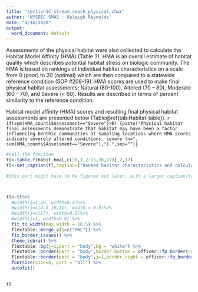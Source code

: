```yaml
---
title: "section1C_stream_reach_physical_char"
author: 'NYSDEC SMAS : Keleigh Reynolds'
date: "4/16/2020"
output:
  word_document: default
---
```


Assessments of the physical habitat were also collected to calculate the Habitat Model Affinity (HMA) (Table 3). HMA is an overall estimate of habitat quality which describes potential habitat stress on biologic community. The HMA is based on rankings of individual habitat characteristics on a scale from 0 (poor) to 20 (optimal) which are then compared to a statewide reference condition (SOP #208-19). HMA scores are used to make final physical habitat assessments; Natural (80-100), Altered (70 – 80), Moderate (60 – 70), and Severe (< 60). Results are described in terms of percent similarity to the reference condition. 

Habitat model affinity (HMA) scores and resulting final physical habitat assessments are presented below (Table\@ref(tab:Habitat-table)). `r if(sum(HMA_counts$Assessment=="Severe")>0) {paste("Physical habitat final assessments demonstrate that habitat may have been a factor influencing benthic communities at sampling locations where HMA scores indicate severely altered conditions. severe (n=", sum(HMA_counts$Assessment=="Severe"),").",sep="")}`

<!---BLOCK_LANDSCAPE_START--->

```r


#call the function
tl<-table.f(habit.hma[,c(38,1,2:15,36,37)],2,17)
tl<-set_caption(tl,caption=("Ranked habitat characteristics and calculated HMA. Epifaunal substrate (Epi. Cover); Embeddedness/Pool Substrate Characterization (Embed. Pool.); Velocity Depth Regime/Pool Variability (Vel/Dep Reg.); Sediment Deposition (Sed. Dep.); Channel Flow Status (Flow Status); Channel Alteration (Chan. Alt.); Riffle Frequency/Stream Sinuosity (Rif. Freq.); Left and Right Bank Stability (L.B. and R.B. Stability); Left and Right Bank Vegetation (L.B. and R.B. Veg); Width of Left and Right Bank Vegetative Zone (L.B. and R.B. Veg Zone); Habitat Model Affinity Score (HMA Score); HMA Assessment (HMA Assess.)"),style="Table Caption",autonum = run_autonum(seq_id = "tab",prop=officer::fp_text_lite(bold = FALSE)))

#this part might have to be figured out later, with a larger caption/table function? Not sure yet.



tl<-tl%>%
  #width(j=1:18, width=0.4)%>%
  #width(j=c(4,5,10,11), width = 0.5)%>%
  #width(j=c(17), width=0.6)%>%
  #width(j=1, width=0.8) %>% 
  fit_to_width(max_width = 10.5) %>% 
  flextable::merge_v(j=c("PWL")) %>% 
  fix_border_issues() %>% 
  theme_zebra() %>% 
  flextable::bg(j=1,part = "body",bg = "white") %>% 
  flextable::border(part = "body",border.bottom = officer::fp_border(color="grey")) %>% 
  flextable::border(part = "body",j=1,border.right = officer::fp_border(color = "grey")) %>% 
  fontsize(size=8, part = "all") %>% 
  autofit()
  

tl


```

<!---BLOCK_LANDSCAPE_STOP--->

